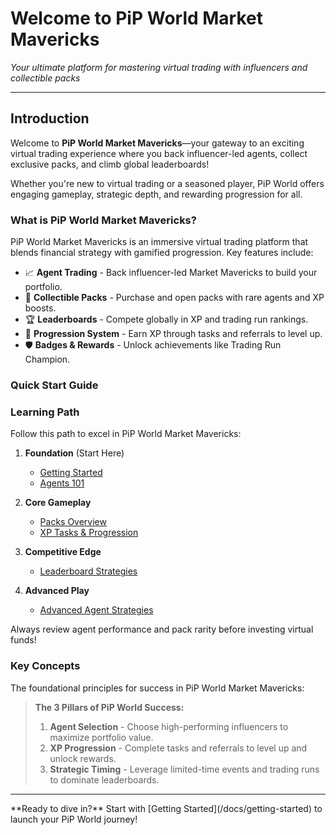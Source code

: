 # Welcome to PiP World Market Mavericks
*Your ultimate platform for mastering virtual trading with influencers and collectible packs*

---

## Introduction

Welcome to **PiP World Market Mavericks**—your gateway to an exciting virtual trading experience where you back influencer-led agents, collect exclusive packs, and climb global leaderboards!

<Callout type="info">
  Whether you're new to virtual trading or a seasoned player, PiP World offers engaging gameplay, strategic depth, and rewarding progression for all.
</Callout>

### What is PiP World Market Mavericks?

PiP World Market Mavericks is an immersive virtual trading platform that blends financial strategy with gamified progression. Key features include:

- 📈 **Agent Trading** - Back influencer-led Market Mavericks to build your portfolio.
- 🎴 **Collectible Packs** - Purchase and open packs with rare agents and XP boosts.
- 🏆 **Leaderboards** - Compete globally in XP and trading run rankings.
- 🧠 **Progression System** - Earn XP through tasks and referrals to level up.
- 🛡️ **Badges & Rewards** - Unlock achievements like Trading Run Champion.

### Quick Start Guide

<Cards>
  <Card title="🚀 Getting Started" href="/docs/getting-started" description="New to PiP World? Learn the basics and start trading." />
  <Card title="📚 Agents 101" href="/docs/agents/basics" description="Understand how to select and back Market Mavericks." />
  <Card title="🎴 Packs Overview" href="/docs/packs/overview" description="Discover collectible packs and their rewards." />
  <Card title="🏆 Leaderboard Strategies" href="/docs/leaderboards/strategies" description="Master rankings and climb to the top." />
</Cards>

### Learning Path

Follow this path to excel in PiP World Market Mavericks:

1. **Foundation** (Start Here)
   - [Getting Started](/docs/getting-started)
   - [Agents 101](/docs/agents/basics)

2. **Core Gameplay**
   - [Packs Overview](/docs/packs/overview)
   - [XP Tasks & Progression](/docs/xp-tasks)

3. **Competitive Edge**
   - [Leaderboard Strategies](/docs/leaderboards/strategies)

4. **Advanced Play**
   - [Advanced Agent Strategies](/docs/agents/advanced)

<Callout type="warn" title="Important">
  Always review agent performance and pack rarity before investing virtual funds!
</Callout>

### Key Concepts

The foundational principles for success in PiP World Market Mavericks:

> **The 3 Pillars of PiP World Success:**
> 1. **Agent Selection** - Choose high-performing influencers to maximize portfolio value.
> 2. **XP Progression** - Complete tasks and referrals to level up and unlock rewards.
> 3. **Strategic Timing** - Leverage limited-time events and trading runs to dominate leaderboards.

---

<Callout type="info">
  **Ready to dive in?** Start with [Getting Started](/docs/getting-started) to launch your PiP World journey!
</Callout>